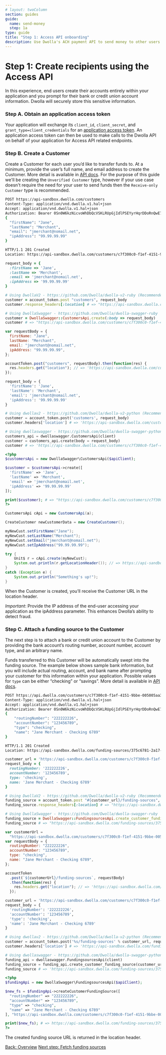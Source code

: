 ```yaml
---
# layout: twoColumn
section: guides
guide:
  name: send-money
  step: 1a
type: guide
title: "Step 1: Access API onboarding"
description: Use Dwolla's ACH payment API to send money to other users.
---
```


# Step 1: Create recipients using the Access API

In this experience, end users create their accounts entirely within your application and you prompt for their bank or credit union account information. Dwolla will securely store this sensitive information.

### Step A. Obtain an application access token

Your application will exchange its `client_id`, `client_secret`, and `grant_type=client_credentials` for an [application access token](https://docsv2.dwolla.com/#application-authorization). An application access token can then be used to make calls to the Dwolla API on behalf of your application for Access API related endpoints.

### Step B. Create a Customer

Create a Customer for each user you’d like to transfer funds to. At a minimum, provide the user’s full name, and email address to create the Customer. More detail is available in [API docs](https://docsv2.dwolla.com/#create-a-customer). For the purpose of this guide we'll be creating the `Unverified Customer` type, however if your use case doesn't require the need for your user to send funds then the `Receive-only Customer` type is recommended.

```bash
POST https://api-sandbox.dwolla.com/customers
Content-Type: application/vnd.dwolla.v1.hal+json
Accept: application/vnd.dwolla.v1.hal+json
Authorization: Bearer 0Sn0W6kzNicvoWhDbQcVSKLRUpGjIdlPSEYyrHqrDDoRnQwE7Q
{
  "firstName": "Jane",
  "lastName": "Merchant",
  "email": "jmerchant@nomail.net",
  "ipAddress": "99.99.99.99"
}

HTTP/1.1 201 Created
Location: https://api-sandbox.dwolla.com/customers/c7f300c0-f1ef-4151-9bbe-005005aa3747
```

```ruby
request_body = {
  :firstName => 'Jane',
  :lastName => 'Merchant',
  :email => 'jmerchant@nomail.net',
  :ipAddress => '99.99.99.99'
}

# Using DwollaV2 - https://github.com/Dwolla/dwolla-v2-ruby (Recommended)
customer = account_token.post "customers", request_body
customer.response_headers[:location] # => "https://api-sandbox.dwolla.com/customers/c7f300c0-f1ef-4151-9bbe-005005aa3747"

# Using DwollaSwagger - https://github.com/Dwolla/dwolla-swagger-ruby
customer = DwollaSwagger::CustomersApi.create(:body => request_body)
customer # => "https://api-sandbox.dwolla.com/customers/c7f300c0-f1ef-4151-9bbe-005005aa3747"
```

```javascript
var requestBody = {
  firstName: "Jane",
  lastName: "Merchant",
  email: "jmerchant@nomail.net",
  ipAddress: "99.99.99.99",
};

accountToken.post("customers", requestBody).then(function(res) {
  res.headers.get("location"); // => 'https://api-sandbox.dwolla.com/customers/c7f300c0-f1ef-4151-9bbe-005005aa3747'
});
```

```python
request_body = {
  'firstName': 'Jane',
  'lastName': 'Merchant',
  'email': 'jmerchant@nomail.net',
  'ipAddress': '99.99.99.99'
}

# Using dwollav2 - https://github.com/Dwolla/dwolla-v2-python (Recommended)
customer = account_token.post('customers', request_body)
customer.headers['location'] # => 'https://api-sandbox.dwolla.com/customers/c7f300c0-f1ef-4151-9bbe-005005aa3747'

# Using dwollaswagger - https://github.com/Dwolla/dwolla-swagger-python
customers_api = dwollaswagger.CustomersApi(client)
customer = customers_api.create(body = request_body)
customer # => 'https://api-sandbox.dwolla.com/customers/c7f300c0-f1ef-4151-9bbe-005005aa3747'
```

```php
<?php
$customersApi = new DwollaSwagger\CustomersApi($apiClient);

$customer = $customersApi->create([
  'firstName' => 'Jane',
  'lastName' => 'Merchant',
  'email' => 'jmerchant@nomail.net',
  'ipAddress' => '99.99.99.99'
]);

print($customer); # => "https://api-sandbox.dwolla.com/customers/c7f300c0-f1ef-4151-9bbe-005005aa3747"
?>
```

```java
CustomersApi cApi = new CustomersApi(a);

CreateCustomer newCustomerData = new CreateCustomer();

myNewCust.setFirstName("Jane");
myNewCust.setLastName("Merchant");
myNewCust.setEmail("jmerchant@nomail.net");
myNewCust.setIpAddress("99.99.99.99");

try {
    Unit$ r = cApi.create(myNewCust);
    System.out.println(r.getLocationHeader()); // => https://api-sandbox.dwolla.com/customers/c7f300c0-f1ef-4151-9bbe-005005aa3747
}
catch (Exception e) {
    System.out.println("Something's up!");
}
```

When the Customer is created, you’ll receive the Customer URL in the location header.

_Important_: Provide the IP address of the end-user accessing your application as the ipAddress parameter. This enhances Dwolla’s ability to detect fraud.

### Step C. Attach a funding source to the Customer

The next step is to attach a bank or credit union account to the Customer by providing the bank account’s routing number, account number, account type, and an arbitrary name.

Funds transferred to this Customer will be automatically swept into the funding source. The example below shows sample bank information, but you will include actual routing, account, and bank name after prompting your customer for this information within your application. Possible values for `type` can be either “checking” or “savings”. More detail is available in [API docs](https://docsv2.dwolla.com/#create-a-funding-source-for-a-customer).

```bash
POST https://api.dwolla.com/customers/c7f300c0-f1ef-4151-9bbe-005005aa3747/funding-sources
Content-Type: application/vnd.dwolla.v1.hal+json
Accept: application/vnd.dwolla.v1.hal+json
Authorization: Bearer 0Sn0W6kzNicvoWhDbQcVSKLRUpGjIdlPSEYyrHqrDDoRnQwE7Q
{
    "routingNumber": "222222226",
    "accountNumber": "123456789",
    "type": "checking",
    "name": "Jane Merchant - Checking 6789"
}

HTTP/1.1 201 Created
Location: https://api-sandbox.dwolla.com/funding-sources/375c6781-2a17-476c-84f7-db7d2f6ffb31
```

```ruby
customer_url = 'https://api-sandbox.dwolla.com/customers/c7f300c0-f1ef-4151-9bbe-005005aa3747'
request_body = {
  routingNumber: '222222226',
  accountNumber: '123456789',
  type: 'checking',
  name: 'Jane Merchant - Checking 6789'
}

# Using DwollaV2 - https://github.com/Dwolla/dwolla-v2-ruby (Recommended)
funding_source = account_token.post "#{customer_url}/funding-sources", request_body
funding_source.response_headers[:location] # => "https://api-sandbox.dwolla.com/funding-sources/375c6781-2a17-476c-84f7-db7d2f6ffb31"

# Using DwollaSwagger - https://github.com/Dwolla/dwolla-swagger-ruby
funding_source = DwollaSwagger::FundingsourcesApi.create_customer_funding_source(customer_url, :body => request_body)
funding_source # => "https://api-sandbox.dwolla.com/funding-sources/375c6781-2a17-476c-84f7-db7d2f6ffb31"
```

```javascript
var customerUrl =
  "https://api-sandbox.dwolla.com/customers/c7f300c0-f1ef-4151-9bbe-005005aa3747";
var requestBody = {
  routingNumber: "222222226",
  accountNumber: "123456789",
  type: "checking",
  name: "Jane Merchant - Checking 6789",
};

accountToken
  .post(`${customerUrl}/funding-sources`, requestBody)
  .then(function(res) {
    res.headers.get("location"); // => 'https://api-sandbox.dwolla.com/funding-sources/375c6781-2a17-476c-84f7-db7d2f6ffb31'
  });
```

```python
customer_url = 'https://api-sandbox.dwolla.com/customers/c7f300c0-f1ef-4151-9bbe-005005aa3747'
request_body = {
  'routingNumber': '222222226',
  'accountNumber': '123456789',
  'type': 'checking',
  'name': 'Jane Merchant - Checking 6789'
}

# Using dwollav2 - https://github.com/Dwolla/dwolla-v2-python (Recommended)
customer = account_token.post('%s/funding-sources' % customer_url, request_body)
customer.headers['location'] # => 'https://api-sandbox.dwolla.com/funding-sources/375c6781-2a17-476c-84f7-db7d2f6ffb31'

# Using dwollaswagger - https://github.com/Dwolla/dwolla-swagger-python
funding_api = dwollaswagger.FundingsourcesApi(client)
funding_source = funding_api.create_customer_funding_source(customer_url, body = request_body)
funding_source # => 'https://api-sandbox.dwolla.com/funding-sources/375c6781-2a17-476c-84f7-db7d2f6ffb31'
```

```php
<?php
$fundingApi = new DwollaSwagger\FundingsourcesApi($apiClient);

$new_fs = $fundingApi->createCustomerFundingSource([
  "routingNumber" => "222222226",
  "accountNumber" => "123456789",
  "type" => "checking",
  "name" => "Jane Merchant - Checking 6789"
], "https://api-sandbox.dwolla.com/customers/c7f300c0-f1ef-4151-9bbe-005005aa3747");

print($new_fs); # => https://api-sandbox.dwolla.com/funding-sources/375c6781-2a17-476c-84f7-db7d2f6ffb31
?>
```

The created funding source URL is returned in the location header.

<nav className="pager-nav">
  <a href="./">Back: Overview</a>
  <a href="fetch-funding-sources.html">Next step: Fetch funding sources</a>
</nav>
